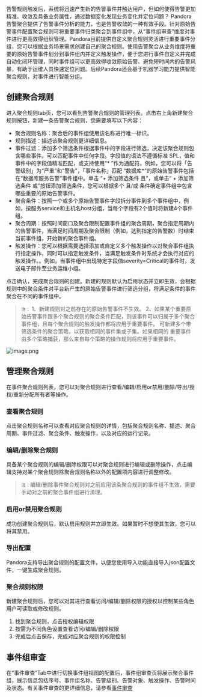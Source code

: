 告警规则触发后，系统将迅速产生新的告警事件并触达用户，但如何使得告警更加精准、收敛及具备业务属性，通过数据变化发现业务变化并定位问题？
Pandora告警聚合提供了告警事件分析的能力，也是告警收敛的一种有效手段。针对原始告警事件配置聚合规则可将重要事件归类聚合到事件组中，从“事件组审查”维度对事件进行更高效得组织管理。Pandora目前提供自定义聚合规则灵活进行重要事件分组，您可以根据业务场景需求创建自己的聚合规则。使用告警聚合从业务维度将重要的原始告警事件划分到事件组内并定义触发操作，便于您进行事件自定义并完成自动化闭环管理，同时事件组可以更高效得收敛原始告警、避免短时间内的告警风暴，有助于运维人员快速定位问题。后续Pandora还会基于机器学习能力提供智能聚合规则，对事件进行智能分组。

## **创建聚合规则**

进入聚合规则tab页，您可以看到告警聚合规则的管理列表。点击右上角新建聚合规则按钮，新建一条告警聚合规则，您需要填写以下内容：
* 聚合规则名称：聚合后的事件组使用该名称进行唯一标识。
* 规则描述：描述该聚合规则更详细信息。
* 事件过滤：添加多个筛选条件根据事件中的字段进行筛选，决定该聚合规则包含哪些事件。可以匹配事件中任何字段。字段值的语法不遵循标准 SPL，值和事件中的字段值精准匹配，或支持使用“* ”作为通配符。例如，您可以将「告警级别」为“严重”和"警告"，「事件名称」匹配 “数据库*”的原始告警事件包括在“数据库服务告警”事件组中。单击 “+ 添加筛选条件 且”，或单击“ + 添加筛选条件 或”按钮添加筛选条件，您可以根据多个 且/或 条件确定事件组中包含哪些重要的原始告警事件。
* 聚合条件：按照一个或多个原始告警事件字段拆分事件到多个事件组中，例如，按服务service和主机名host分组，当每个字段有2个值时将新建4个事件组。
* 聚合周期：按照时间窗口及聚合限制配置事件组的聚合周期，聚合指定周期内的告警事件，当满足时间周期及聚合限制（例如，达到指定的告警数）时结束当前事件组，开始新的聚合事件组。
* 触发操作：您可以根据需要选择添加或自定义多个触发操作以对聚合事件组执行指定操作，同时可以指定触发条件，当满足触发条件时系统才会执行对应的触发操作。。例如，当事件组中出现特定字段值severity=Critical的事件时，发送电子邮件至业务运维小组。

点击确认，完成聚合规则的创建。新建的规则默认为启用状态并立即生效，会根据规则中的聚合条件对平台新产生的原始告警事件进行筛选分组，将满足条件的事件聚合在不同的事件组中。

>`注：`
1、新建规则对之前存在的原始告警事件不生效。
2、如果某个重要原始告警事件跟多个聚合规则的聚合条件匹配，则该事件可以归属于多个聚合事件组，且每个聚合规则的触发操作都将应用于重要事件。
可新建多个带筛选条件的聚合策略，以获取相同的事件集或子集。如果相同的 重要事件由多个策略捕获，那么来自每个策略的操作规则将应用于重要事件。

![image.png](https://dn-odum9helk.qbox.me/FtytISmDc0XFoc4s0-einW40qHRR)

## **管理聚合规则**
在事件聚合规则列表，您可以对聚合规则进行查看/编辑/启用or禁用/删除/导出/授权/重新分配所有者等操作。
### **查看聚合规则**
点击聚合规则名称可以查看对应聚合规则的详情，包括聚合规则名称、描述、聚合周期、事件过滤、聚合条件、触发操作，以及对应的运行记录。

### **编辑/删除聚合规则**
具备某个聚合规则的编辑/删除权限可以对聚合规则进行编辑或删除操作，点击编辑支持对某个聚合规则除聚合规则名称以外的配置项内容进行调整修改。
> `注：`编辑/删除事件聚合规则对之前应用该条聚合规则的事件组不生效，需要手动对之前的聚合事件组进行清理。

### **启用or禁用聚合规则**
成功创建聚合规则后，默认启用规则并立即生效。如果暂时不想使其生效，您可以将其禁用。

### **导出配置**
Pandora支持导出聚合规则的配置文件，以便您使用导入功能直接导入json配置文件，一键生成聚合规则。

### **聚合规则权限**
新建聚合规则后，您可以对其进行查看访问/编辑/删除权限的授权以控制某些角色用户可读取或修改规则。
1. 找到聚合规则，点击授权编辑权限
2. 按需为不同角色设置查看访问/编辑/删除权限
3. 完成后点击保存，完成对应聚合规则的权限控制

## **事件组审查**
在“事件审查”Tab中进行切换事件组视图的配置后，事件组审查页将展示聚合事件组，展示信息包括序号、事件组名称、告警级别、告警对象、触发操作、告警时间及状态。有关事件审查的更详细信息，请参看[事件审查](https://developer.qiniu.com/express/6342/alert_event)
